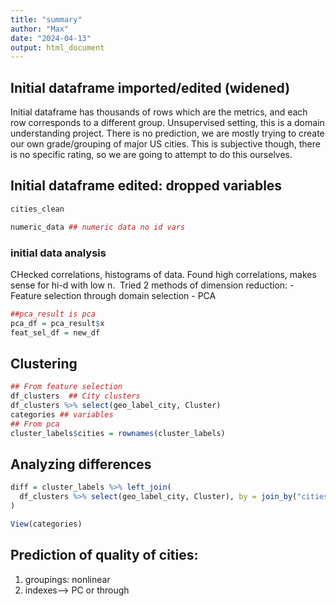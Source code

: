 ```yaml
---
title: "summary"
author: "Max"
date: "2024-04-13"
output: html_document
---
```


## Initial dataframe imported/edited (widened)

Initial dataframe has thousands of rows which are the metrics, and each row corresponds to a different group. 
Unsupervised setting, this is a domain understanding project. There is no prediction, we are mostly trying to create our own grade/grouping of major US cities. This is subjective though, there is no specific rating, so we are going to attempt to do this ourselves. 

## Initial dataframe edited: dropped variables

```r
cities_clean
```
```r
numeric_data ## numeric data no id vars
```


### initial data analysis
CHecked correlations, histograms of data. 
Found high correlations, makes sense for hi-d with low n. 
Tried 2 methods of dimension reduction:
  - Feature selection through domain selection
  - PCA

```r
##pca_result is pca
pca_df = pca_result$x
feat_sel_df = new_df
```

## Clustering

```r
## From feature selection
df_clusters  ## City clusters
df_clusters %>% select(geo_label_city, Cluster)
categories ## variables
## From pca
cluster_labels$cities = rownames(cluster_labels)
```

## Analyzing differences
```r
diff = cluster_labels %>% left_join(
  df_clusters %>% select(geo_label_city, Cluster), by = join_by("cities" == "geo_label_city")
)
```


```r
View(categories)
```



## Prediction of quality of cities:
  1) groupings: nonlinear
  2) indexes--> PC or through 


